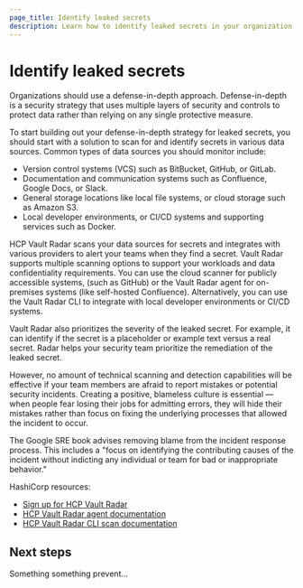 ```yaml
---
page_title: Identify leaked secrets
description: Learn how to identify leaked secrets in your organization.
---
```


# Identify leaked secrets

Organizations should use a defense-in-depth approach. Defense-in-depth is a
security strategy that uses multiple layers of security and controls to protect
data rather than relying on any single protective measure.

To start building out your defense-in-depth strategy for leaked secrets, you
should start with a solution to scan for and identify secrets in various data
sources. Common types of data sources you should monitor include:

- Version control systems (VCS) such as BitBucket, GitHub, or GitLab.
- Documentation and communication systems such as Confluence, Google Docs, or Slack.
- General storage locations like local file systems, or cloud storage such as
  Amazon S3.
- Local developer environments, or CI/CD systems and supporting services such as Docker.

<VideoEmbed url="https://www.youtube.com/watch?v=MhI7M3SH0Xw&list=PL81sUbsFNc5bT9C9ZZxg4biWcwzkPGEfk" />

HCP Vault Radar scans your data sources for secrets and integrates with various
providers to alert your teams when they find a secret. Vault Radar supports
multiple scanning options to support your workloads and data confidentiality
requirements. You can use the cloud scanner for publicly accessible systems,
(such as GitHub) or the Vault Radar agent for on-premises systems (like
self-hosted Confluence). Alternatively, you can use the Vault Radar CLI to
integrate with local developer environments or CI/CD systems.

Vault Radar also prioritizes the severity of the leaked secret. For example, it
can identify if the secret is a placeholder or example text versus a real
secret. Radar helps your security team prioritize the remediation of the leaked
secret.

However, no amount of technical scanning and detection capabilities will be 
effective if your team members are afraid to report mistakes or potential 
security incidents. Creating a positive, blameless culture is essential — when 
people fear losing their jobs for admitting errors, they will hide their mistakes 
rather than focus on fixing the underlying processes that allowed the incident 
to occur.

The Google SRE book advises removing blame from the incident response process. 
This includes a "focus on identifying the contributing causes of the incident 
without indicting any individual or team for bad or inappropriate behavior."

HashiCorp resources:

- [Sign up for HCP Vault Radar](https://portal.cloud.hashicorp.com/sign-in)
- [HCP Vault Radar agent documentation](/hcp/docs/vault-radar/agent/overview)
- [HCP Vault Radar CLI scan documentation](/hcp/docs/vault-radar/cli/scan/confluence)

## Next steps

Something something prevent...